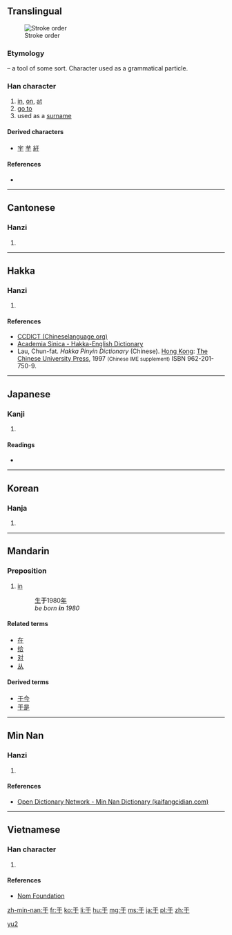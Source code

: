 {{also|扵|於|干}}<!-- may be replaced by zh-forms -->
==Translingual==
[[File:Animation of 于.gif|thumb|Stroke order]]
===Etymology===
{{liushu|i}} – a tool of some sort. Character used as a grammatical particle.

===Han character===
{{Han char|rn=7|rad=二|as=01|sn=3|four=1040<sub>0</sub>|canj=一木 (MD)}}

# [[in]], [[on]], [[at]]
# [[go to]]
# used as a [[surname]]

====Derived characters====
* [[宇]] [[芋]] [[紆]]

====References====
* {{Han ref|kx=0086.060|dkj=00252|dj=0177.040|hdz=10004.050|uh=4E8E|ud=20110|bh=A45F|bd=42079}}

----

==Cantonese==

===Hanzi===
{{yue-hanzi|jyut=[[jyu1]], [[jyu4]]|y=yu1, yu4}}

# {{defn|lang=yue|sort=二01}}

----

==Hakka==

===Hanzi===
{{hak-hanzi|poj=yi (yi<sup>1</sup>)|gd=j<sup>1</sup> [Meixian], wu<sup>1</sup>, zi<sup>1</sup> [Hailu], ji<sup>1</sup>, wu<sup>1</sup> [Siyan]; ji1|hpy=yi1}}

# {{defn|lang=hak|sort=二01}}

====References====
*[http://www.chineselanguage.org/dictionaries/?mode=view&module=chardict&query=%E4%BA%8E CCDICT (Chineselanguage.org)]
*[http://minhakka.ling.sinica.edu.tw/bkg/hakyin/search.php?DETAIL=1&LIMIT=id=56664&dbname=su_tian_1&graph=2 Academia Sinica - Hakka-English Dictionary]
*Lau, Chun-fat. ''Hakka Pinyin Dictionary'' (Chinese). [[Hong Kong]]: [[w:Chinese University of Hong Kong|The Chinese University Press]], 1997 <small>(Chinese IME supplement)</small> ISBN 962-201-750-9.

----

==Japanese==

===Kanji===
{{ja-kanji|grade=|rs=二01}}

# {{defn|lang=ja|sort=二01}}

====Readings====
* {{ja-readings|on=[[う]] (u), [[く]] (ku)|kun=[[ここに]] (kokoni), [[ゆく]] (yuku)}}

----

==Korean==

===Hanja===
{{ko-hanja|hangeul=우|rv=u|mr=u}}

# {{defn|lang=ko|sort=二01}}

----

==Mandarin==

===Preposition===
{{cmn-prep|s|pin=[[yú]] ([[yu2]])|pint=yu2|tra=於|sim=于|rs=二01}}

# [[in]]
#: [[生]]'''于'''1980[[年]]
#: ''be born '''in''' 1980''

====Related terms====
* [[在]]
* [[给]]
* [[对]]
* [[从]]

====Derived terms====
* [[于今]]
* [[于是]]

[[Category:cmn:Elementary Mandarin in simplified script|yu2]]

----

==Min Nan==

===Hanzi===
{{nan-hanzi|poj=u (u<sup>1</sup>), û (u<sup>5</sup>)}}

# {{defn|lang=nan|sort=二01}}

====References====
*[http://kaifangcidian.com/han/minnan/%E4%BA%8E Open Dictionary Network - Min Nan Dictionary (kaifangcidian.com)]

----

==Vietnamese==

===Han character===
{{vi-hantu|[[vu]], [[vo]], [[vò]]|rs=二01}}

# {{defn|lang=vi|sort=二01}}

====References====
*[http://nomfoundation.org/common/nom_details.php?codepoint=4e8e Nom Foundation]

[[zh-min-nan:于]]
[[fr:于]]
[[ko:于]]
[[li:于]]
[[hu:于]]
[[mg:于]]
[[ms:于]]
[[ja:于]]
[[pl:于]]
[[zh:于]]